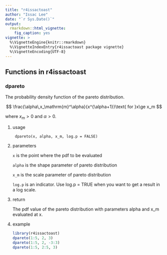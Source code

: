 ```yaml
---
title: "r4issactoast"
author: "Issac Lee"
date: "`r Sys.Date()`"
output:
  rmarkdown::html_vignette:
    fig_caption: yes
vignette: >
  %\VignetteEngine{knitr::rmarkdown}
  %\VignetteIndexEntry{r4issactoast package vignette}
  %\VignetteEncoding{UTF-8}
---
```


##  Functions in r4issactoast

### dpareto

The probability density function of the pareto distribution.

$$
\frac{\alpha\,x_\mathrm{m}^\alpha}{x^{\alpha+1}}\text{ for }x\ge x_m
$$

where $x_m > 0$ and $\alpha > 0$.

1. usage
        
        dpareto(x, alpha, x_m, log.p = FALSE)

#. parameters

    `x` is the point where the pdf to be evaluated
    
    `alpha` is the shape parameter of pareto distribution
    
    `x_m` is the scale parameter of pareto distribution
    
    `log.p` is an indicator. Use log.p = TRUE when you want to get a result in a log scale.

#. return

    The pdf value of the pareto distribution with parameters alpha and x_m evaluated at x.
    
#. example
    
    ```r
    library(r4issactoast)
    dpareto(1:5, 2, 3)
    dpareto(1:5, 2, -3:3)
    dpareto(1:5, 2:5, 3)
    ```

